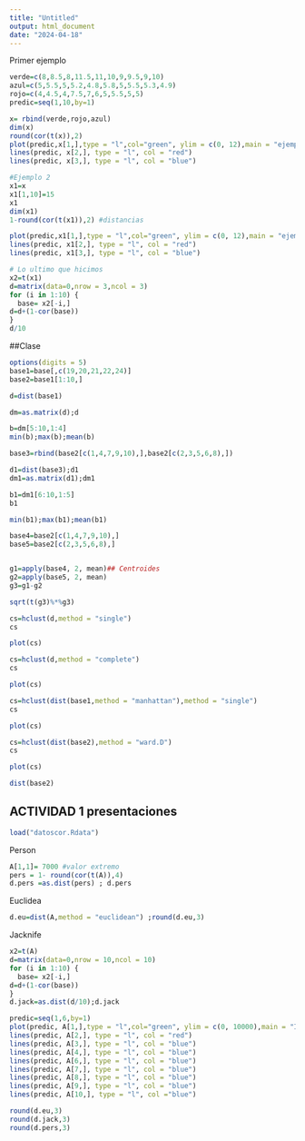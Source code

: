 ```yaml
---
title: "Untitled"
output: html_document
date: "2024-04-18"
---
```


Primer ejemplo
```r
verde=c(8,8.5,8,11.5,11,10,9,9.5,9,10)
azul=c(5,5.5,5,5.2,4.8,5.8,5,5.5,5.3,4.9)
rojo=c(4,4.5,4,7.5,7,6,5,5.5,5,5)
predic=seq(1,10,by=1)

x= rbind(verde,rojo,azul)
dim(x)
round(cor(t(x)),2)
plot(predic,x[1,],type = "l",col="green", ylim = c(0, 12),main = "ejemplo1",ylab = "")
lines(predic, x[2,], type = "l", col = "red")
lines(predic, x[3,], type = "l", col = "blue")

#Ejemplo 2
x1=x
x1[1,10]=15
x1
dim(x1)
1-round(cor(t(x1)),2) #distancias

plot(predic,x1[1,],type = "l",col="green", ylim = c(0, 12),main = "ejemplo2",ylab = "")
lines(predic, x1[2,], type = "l", col = "red")
lines(predic, x1[3,], type = "l", col = "blue")
```

```r
# Lo ultimo que hicimos
x2=t(x1)
d=matrix(data=0,nrow = 3,ncol = 3)
for (i in 1:10) {
  base= x2[-i,]
d=d+(1-cor(base))
}
d/10
```
##Clase 

```r
options(digits = 5)
base1=base[,c(19,20,21,22,24)]
base2=base1[1:10,]

d=dist(base1)

dm=as.matrix(d);d

b=dm[5:10,1:4]
min(b);max(b);mean(b)

base3=rbind(base2[c(1,4,7,9,10),],base2[c(2,3,5,6,8),])

d1=dist(base3);d1
dm1=as.matrix(d1);dm1

b1=dm1[6:10,1:5]
b1

min(b1);max(b1);mean(b1)
```

```r
base4=base2[c(1,4,7,9,10),]
base5=base2[c(2,3,5,6,8),]


g1=apply(base4, 2, mean)## Centroides
g2=apply(base5, 2, mean)
g3=g1-g2

sqrt(t(g3)%*%g3)
```

```r


cs=hclust(d,method = "single")
cs

plot(cs)
```

```r
cs=hclust(d,method = "complete")
cs

plot(cs)
```

```r
cs=hclust(dist(base1,method = "manhattan"),method = "single")
cs

plot(cs)
```

```r
cs=hclust(dist(base2),method = "ward.D")
cs

plot(cs)

dist(base2)
```



## ACTIVIDAD 1 presentaciones

```r
load("datoscor.Rdata")
```

Person 
```r
A[1,1]= 7000 #valor extremo
pers = 1- round(cor(t(A)),4)
d.pers =as.dist(pers) ; d.pers
```

Euclidea
```r
d.eu=dist(A,method = "euclidean") ;round(d.eu,3)
```

Jacknife
```r
x2=t(A)
d=matrix(data=0,nrow = 10,ncol = 10)
for (i in 1:10) {
  base= x2[-i,]
d=d+(1-cor(base))
}
d.jack=as.dist(d/10);d.jack
```

```r
predic=seq(1,6,by=1)
plot(predic, A[1,],type = "l",col="green", ylim = c(0, 10000),main = "Individuos",ylab = "")
lines(predic, A[2,], type = "l", col = "red")
lines(predic, A[3,], type = "l", col = "blue")
lines(predic, A[4,], type = "l", col = "blue")
lines(predic, A[6,], type = "l", col = "blue")
lines(predic, A[7,], type = "l", col = "blue")
lines(predic, A[8,], type = "l", col = "blue")
lines(predic, A[9,], type = "l", col = "blue")
lines(predic, A[10,], type = "l", col ="blue")
```

```r
round(d.eu,3)
round(d.jack,3)
round(d.pers,3)
```

